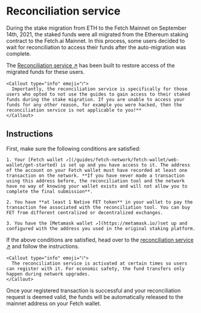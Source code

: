 
# Reconciliation service

During the stake migration from ETH to the Fetch Mainnet on September 14th, 2021, the staked funds were all migrated from the Ethereum staking contract to the Fetch.ai Mainnet. In this process, some users decided to wait for reconciliation to access their funds after the auto-migration was complete.

The [Reconciliation service ↗️](https://browse-fetchhub.fetch.ai/reconciliation) has been built to restore access of the migrated funds for these users.

    <Callout type="info" emoji="ℹ️">
      Importantly, the reconciliation service is specifically for those users who opted to not use the guides to gain access to their staked funds during the stake migration. If you are unable to access your funds for any other reason, for example you were hacked, then the reconciliation service is not applicable to you!**
    </Callout>

## Instructions

First, make sure the following conditions are satisfied:

    1. Your [Fetch wallet ↗️](/guides/fetch-network/fetch-wallet/web-wallet/get-started) is set up and you have access to it. The address of the account on your Fetch wallet must have recorded at least one transaction on the network. **If you have never made a transaction using this address before, the reconciliation tool and the network have no way of knowing your wallet exists and will not allow you to complete the final submission**.

    2. You have **at least 1 Native FET token** in your wallet to pay the transaction fee associated with the reconciliation tool. You can buy FET from different centralized or decentralized exchanges.

    3. You have the [Metamask wallet ↗️](https://metamask.io/)set up and configured with the address you used in the original staking platform.

If the above conditions are satisfied, head over to the [reconciliation service ↗️](https://browse-fetchhub.fetch.ai/reconciliation) and follow the instructions.

    <Callout type="info" emoji="ℹ️">
      The reconciliation service is activated at certain times so users can register with it. For economic safety, the fund transfers only happen during network upgrades.
    </Callout>

Once your registered transaction is successful and your reconciliation request is deemed valid, the funds will be automatically released to the mainnet address on your Fetch wallet.
